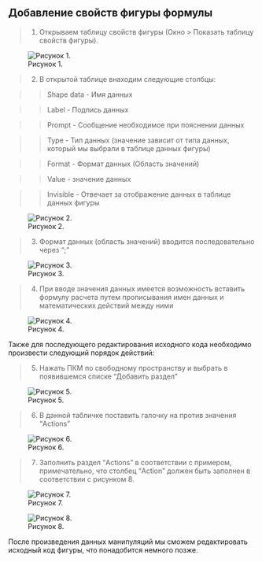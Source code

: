 ## Добавление свойств фигуры формулы

>1. Открываем таблицу свойств фигуры (Окно > Показать таблицу свойств фигуры).

![Рисунок 1.](Picture/6.jpg)

>2. В открытой таблице внаходим следующие столбцы:

>>Shape data - Имя данных

>>Label - Подпись данных

>>Prompt - Сообщение необходимое при пояснении данных

>>Type - Тип данных (значение зависит от типа данных, который мы выбрали в таблице данных фигуры)

>>Format - Формат данных (Область значений)

>>Value - значение данных

>>Invisible - Отвечает за отображение данных в таблице данных фигуры

![Рисунок 2.](Picture/7.jpg)

>3. Формат данных (область значений) вводится последовательно через ";"

![Рисунок 3.](Picture/8.jpg)

>4. При вводе значения данных имеется возможность вставить формулу расчета путем прописывания имен данных и математических действий между ними

![Рисунок 4.](Picture/9.jpg)

Также для последующего редактирования исходного кода необходимо произвести следующий порядок действий:

>5) Нажать ПКМ по свободному пространству и выбрать в появившемся списке "Добавить раздел"

![Рисунок 5.](Picture/15.jpg)

>6) В данной табличке поставить галочку на против значения "Actions"

![Рисунок 6.](Picture/16.jpg)

>7) Заполнить раздел "Actions" в соответствии с примером, примечательно, что столбец "Action" должен быть заполнен в соответствии с рисунком 8.

![Рисунок 7.](Picture/17.jpg)

![Рисунок 8.](Picture/18.jpg)

После произведения данных манипуляций мы сможем редактировать исходный код фигуры, что понадобится немного позже.